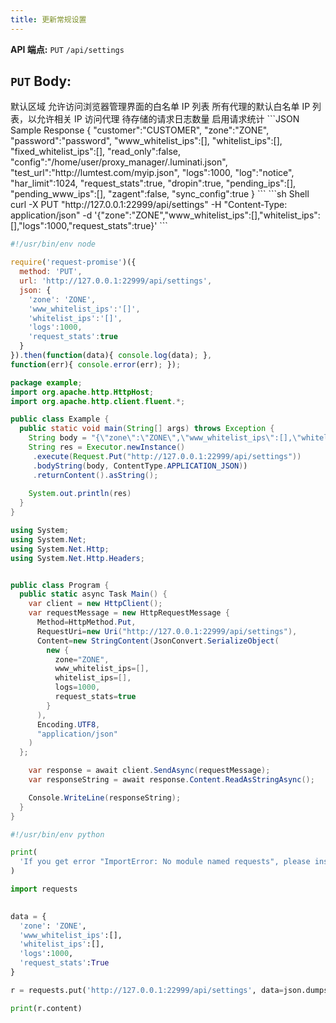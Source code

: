 ```yaml
---
title: 更新常规设置
---
```


**API 端点:** `PUT` `/api/settings`

## `PUT` Body:

<ParamField body="zone" type="string">
默认区域
</ParamField>

<ParamField body="www_whitelist_ips" type="array">
允许访问浏览器管理界面的白名单 IP 列表
</ParamField>

<ParamField body="whitelist_ips" type="array">
所有代理的默认白名单 IP 列表，以允许相关 IP 访问代理
</ParamField>

<ParamField body="logs" type="integer">
待存储的请求日志数量
</ParamField>

<ParamField body="request_stats" type="boolean">
启用请求统计
</ParamField>


<ResponseExample>
```JSON Sample Response
{
    "customer":"CUSTOMER",
    "zone":"ZONE",
    "password":"password",
    "www_whitelist_ips":[],
    "whitelist_ips":[],
    "fixed_whitelist_ips":[],
    "read_only":false,
    "config":"/home/user/proxy_manager/.luminati.json",
    "test_url":"http://lumtest.com/myip.json",
    "logs":1000,
    "log":"notice",
    "har_limit":1024,
    "request_stats":true,
    "dropin":true,
    "pending_ips":[],
    "pending_www_ips":[],
    "zagent":false,
    "sync_config":true
}
```
</ResponseExample>

<RequestExample>
```sh Shell
curl -X PUT "http://127.0.0.1:22999/api/settings" -H "Content-Type: application/json" -d '{"zone":"ZONE","www_whitelist_ips":[],"whitelist_ips":[],"logs":1000,"request_stats":true}'
```

```js NodeJS
#!/usr/bin/env node

require('request-promise')({
  method: 'PUT',
  url: 'http://127.0.0.1:22999/api/settings',
  json: {
    'zone': 'ZONE',
    'www_whitelist_ips':'[]',
    'whitelist_ips':'[]',
    'logs':1000,
    'request_stats':true
  }
}).then(function(data){ console.log(data); },
function(err){ console.error(err); });
```

```java Java
package example;
import org.apache.http.HttpHost;
import org.apache.http.client.fluent.*;

public class Example {
  public static void main(String[] args) throws Exception {
    String body = "{\"zone\":\"ZONE\",\"www_whitelist_ips\":[],\"whitelist_ips\":[],\"logs\":1000,\"request_stats\":true}";
    String res = Executor.newInstance()
     .execute(Request.Put("http://127.0.0.1:22999/api/settings"))
     .bodyString(body, ContentType.APPLICATION_JSON))
     .returnContent().asString();
    
    System.out.println(res)
  }
}
```

```cs C#
using System;
using System.Net;
using System.Net.Http;
using System.Net.Http.Headers;


public class Program {
  public static async Task Main() {
    var client = new HttpClient();
    var requestMessage = new HttpRequestMessage {
      Method=HttpMethod.Put,
      RequestUri=new Uri("http://127.0.0.1:22999/api/settings"),
      Content=new StringContent(JsonConvert.SerializeObject(
        new {
          zone="ZONE", 
          www_whitelist_ips=[],
          whitelist_ips=[],
          logs=1000,
          request_stats=true
        }
      ),
      Encoding.UTF8,
      "application/json"
    )
  };

    var response = await client.SendAsync(requestMessage);
    var responseString = await response.Content.ReadAsStringAsync();

    Console.WriteLine(responseString);
  }
}
```

```python Python
#!/usr/bin/env python

print(
  'If you get error "ImportError: No module named requests", please install it:\n$ sudo pip install requests'
)

import requests

 
data = {
  'zone': 'ZONE',
  'www_whitelist_ips':[],
  'whitelist_ips':[],
  'logs':1000,
  'request_stats':True
}

r = requests.put('http://127.0.0.1:22999/api/settings', data=json.dumps(data))

print(r.content)

```
</RequestExample>